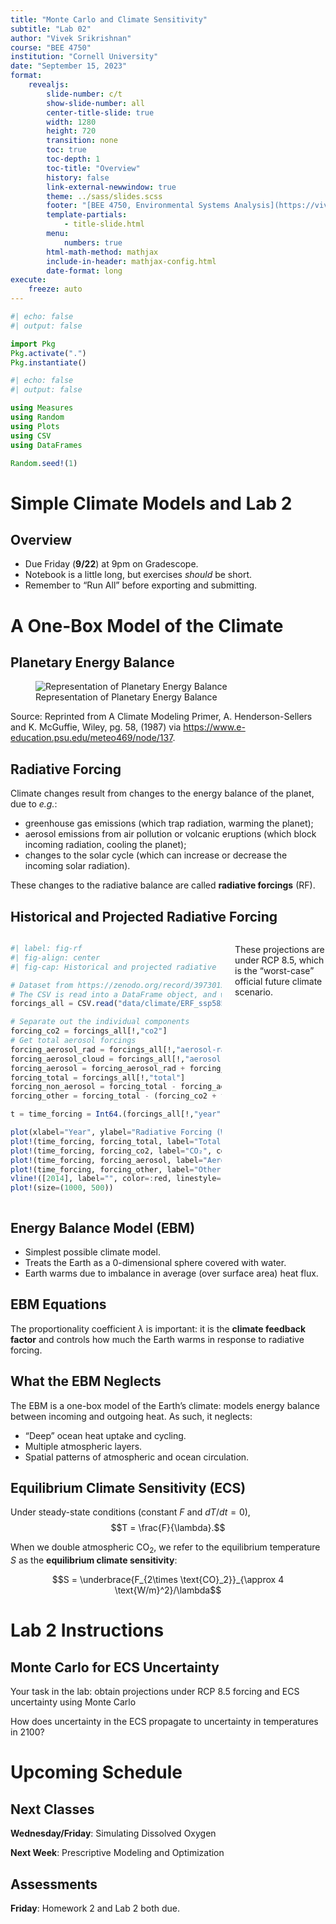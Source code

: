 ```yaml
---
title: "Monte Carlo and Climate Sensitivity"
subtitle: "Lab 02"
author: "Vivek Srikrishnan"
course: "BEE 4750"
institution: "Cornell University"
date: "September 15, 2023"
format:
    revealjs:
        slide-number: c/t
        show-slide-number: all
        center-title-slide: true
        width: 1280
        height: 720
        transition: none
        toc: true
        toc-depth: 1
        toc-title: "Overview"
        history: false
        link-external-newwindow: true
        theme: ../sass/slides.scss
        footer: "[BEE 4750, Environmental Systems Analysis](https://viveks.me/environmental-systems-analysis)"
        template-partials:
            - title-slide.html
        menu:
            numbers: true
        html-math-method: mathjax      
        include-in-header: mathjax-config.html
        date-format: long
execute:
    freeze: auto
---
```


```julia
#| echo: false
#| output: false

import Pkg
Pkg.activate(".")
Pkg.instantiate()
```

```julia
#| echo: false
#| output: false

using Measures
using Random
using Plots
using CSV
using DataFrames

Random.seed!(1)
```


# Simple Climate Models and Lab 2

## Overview

- Due Friday (**9/22**) at 9pm on Gradescope.
- Notebook is a little long, but exercises *should* be short.
- Remember to "Run All" before exporting and submitting.

# A One-Box Model of the Climate

## Planetary Energy Balance

![Representation of Planetary Energy Balance](https://www.e-education.psu.edu/meteo469/sites/www.e-education.psu.edu.meteo469/files/lesson04/ebm_0_dim.gif)

::: {.caption}
Source: Reprinted from A Climate Modeling Primer, A. Henderson-Sellers and K. McGuffie, Wiley, pg. 58, (1987) via <https://www.e-education.psu.edu/meteo469/node/137>.
:::

## Radiative Forcing

Climate changes result from changes to the energy balance of the planet, due to *e.g.*:

- greenhouse gas emissions (which trap radiation, warming the planet);
- aerosol emissions from air pollution or volcanic eruptions (which block incoming radiation, cooling the planet);
- changes to the solar cycle (which can increase or decrease the incoming solar radiation).

::: {.fragment .fade-in}
These changes to the radiative balance are called **radiative forcings** (RF).
:::

## Historical and Projected Radiative Forcing

:::: {.columns}
::: {.column width=70%}
```julia
#| label: fig-rf
#| fig-align: center
#| fig-cap: Historical and projected radiative forcings.

# Dataset from https://zenodo.org/record/3973015
# The CSV is read into a DataFrame object, and we specify that it is comma delimited
forcings_all = CSV.read("data/climate/ERF_ssp585_1750-2500.csv", DataFrame, delim=",")

# Separate out the individual components
forcing_co2 = forcings_all[!,"co2"]
# Get total aerosol forcings
forcing_aerosol_rad = forcings_all[!,"aerosol-radiation_interactions"]
forcing_aerosol_cloud = forcings_all[!,"aerosol-cloud_interactions"]
forcing_aerosol = forcing_aerosol_rad + forcing_aerosol_cloud
forcing_total = forcings_all[!,"total"]
forcing_non_aerosol = forcing_total - forcing_aerosol
forcing_other = forcing_total - (forcing_co2 + forcing_aerosol)

t = time_forcing = Int64.(forcings_all[!,"year"]) # Ensure that years are interpreted as integers

plot(xlabel="Year", ylabel="Radiative Forcing (W/m²)", tickfontsize=14, guidefontsize=16, legendfontsize=14)
plot!(time_forcing, forcing_total, label="Total", color=:black, linewidth=3)
plot!(time_forcing, forcing_co2, label="CO₂", color=:orange, linewidth=2)
plot!(time_forcing, forcing_aerosol, label="Aerosol", color=:blue, linewidth=2)
plot!(time_forcing, forcing_other, label="Other", color=:purple, linewidth=2)
vline!([2014], label="", color=:red, linestyle=:dash)
plot!(size=(1000, 500))
```
:::
::: {.column width=30%}
These projections are under RCP 8.5, which is the "worst-case" official future climate scenario.
:::
::::

## Energy Balance Model (EBM)

- Simplest possible climate model.
- Treats the Earth as a 0-dimensional sphere covered with water.
- Earth warms due to imbalance in average (over surface area) heat flux.

## EBM Equations

\begin{align*}
\overbrace{\frac{dH}{dt}}^{\text{change in heat}} &= \overbrace{F}^{\text{RF}} - \overbrace{\lambda T}^{\substack{\text{change in} \\ \text{temperature}}} \\
\underbrace{C}_{\substack{\text{ocean heat} \\ \text{capacity}}} \frac{dT}{dt} &= F - \lambda T
\end{align*}

The proportionality coefficient $\lambda$ is important: it is the **climate feedback factor** and controls how much the Earth warms in response to radiative forcing.

## What the EBM Neglects

The EBM is a one-box model of the Earth's climate: models energy balance between incoming and outgoing heat. As such, it neglects:

- "Deep" ocean heat uptake and cycling.
- Multiple atmospheric layers.
- Spatial patterns of atmospheric and ocean circulation.

## Equilibrium Climate Sensitivity (ECS)

Under steady-state conditions (constant $F$ and $dT/dt = 0$), $$T = \frac{F}{\lambda}.$$

When we double atmospheric CO~2~, we refer to the equilibrium temperature $S$ as the **equilibrium climate sensitivity**:

$$S = \underbrace{F_{2\times \text{CO}_2}}_{\approx 4 \text{W/m}^2}/\lambda$$

# Lab 2 Instructions

## Monte Carlo for ECS Uncertainty

Your task in the lab: obtain projections under RCP 8.5 forcing and ECS uncertainty using Monte Carlo

How does uncertainty in the ECS propagate to uncertainty in temperatures in 2100?

# Upcoming Schedule

## Next Classes

**Wednesday/Friday**: Simulating Dissolved Oxygen

**Next Week**: Prescriptive Modeling and Optimization

## Assessments

**Friday**: Homework 2 and Lab 2 both due.